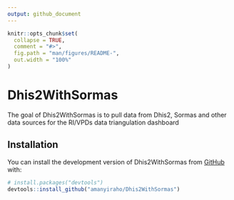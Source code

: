 ```yaml
---
output: github_document
---
```


<!-- README.md is generated from README.Rmd. Please edit that file -->

```r
knitr::opts_chunk$set(
  collapse = TRUE,
  comment = "#>",
  fig.path = "man/figures/README-",
  out.width = "100%"
)
```

# Dhis2WithSormas

<!-- badges: start -->
<!-- badges: end -->

The goal of Dhis2WithSormas is to pull data from Dhis2, Sormas and other data sources for the RI/VPDs data triangulation dashboard

## Installation

You can install the development version of Dhis2WithSormas from [GitHub](https://github.com/) with:

``` r
# install.packages("devtools")
devtools::install_github("amanyiraho/Dhis2WithSormas")
```
